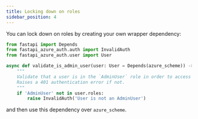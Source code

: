 ```yaml
---
title: Locking down on roles
sidebar_position: 4
---
```


You can lock down on roles by creating your own wrapper dependency:

```python title="dependencies.py"
from fastapi import Depends
from fastapi_azure_auth.auth import InvalidAuth
from fastapi_azure_auth.user import User

async def validate_is_admin_user(user: User = Depends(azure_scheme)) -> None:
    """
    Validate that a user is in the `AdminUser` role in order to access the API.
    Raises a 401 authentication error if not.
    """
    if 'AdminUser' not in user.roles:
        raise InvalidAuth('User is not an AdminUser')
```

and then use this dependency over `azure_scheme`.
